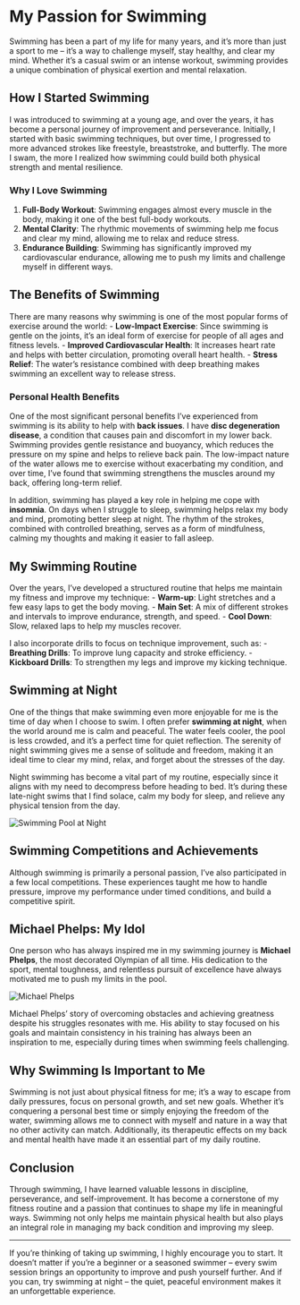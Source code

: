 
  
# My Passion for Swimming

Swimming has been a part of my life for many years, and it's more than just a sport to me – it's a way to challenge myself, stay healthy, and clear my mind. Whether it's a casual swim or an intense workout, swimming provides a unique combination of physical exertion and mental relaxation.

## How I Started Swimming

I was introduced to swimming at a young age, and over the years, it has become a personal journey of improvement and perseverance. Initially, I started with basic swimming techniques, but over time, I progressed to more advanced strokes like freestyle, breaststroke, and butterfly. The more I swam, the more I realized how swimming could build both physical strength and mental resilience.

### Why I Love Swimming
1. **Full-Body Workout**: Swimming engages almost every muscle in the body, making it one of the best full-body workouts.
2. **Mental Clarity**: The rhythmic movements of swimming help me focus and clear my mind, allowing me to relax and reduce stress.
3. **Endurance Building**: Swimming has significantly improved my cardiovascular endurance, allowing me to push my limits and challenge myself in different ways.

## The Benefits of Swimming

There are many reasons why swimming is one of the most popular forms of exercise around the world:
- **Low-Impact Exercise**: Since swimming is gentle on the joints, it's an ideal form of exercise for people of all ages and fitness levels.
- **Improved Cardiovascular Health**: It increases heart rate and helps with better circulation, promoting overall heart health.
- **Stress Relief**: The water’s resistance combined with deep breathing makes swimming an excellent way to release stress.

### Personal Health Benefits

One of the most significant personal benefits I’ve experienced from swimming is its ability to help with **back issues**. I have **disc degeneration disease**, a condition that causes pain and discomfort in my lower back. Swimming provides gentle resistance and buoyancy, which reduces the pressure on my spine and helps to relieve back pain. The low-impact nature of the water allows me to exercise without exacerbating my condition, and over time, I’ve found that swimming strengthens the muscles around my back, offering long-term relief.

In addition, swimming has played a key role in helping me cope with **insomnia**. On days when I struggle to sleep, swimming helps relax my body and mind, promoting better sleep at night. The rhythm of the strokes, combined with controlled breathing, serves as a form of mindfulness, calming my thoughts and making it easier to fall asleep.

## My Swimming Routine

Over the years, I’ve developed a structured routine that helps me maintain my fitness and improve my technique:
- **Warm-up**: Light stretches and a few easy laps to get the body moving.
- **Main Set**: A mix of different strokes and intervals to improve endurance, strength, and speed.
- **Cool Down**: Slow, relaxed laps to help my muscles recover.

I also incorporate drills to focus on technique improvement, such as:
- **Breathing Drills**: To improve lung capacity and stroke efficiency.
- **Kickboard Drills**: To strengthen my legs and improve my kicking technique.

## Swimming at Night

One of the things that make swimming even more enjoyable for me is the time of day when I choose to swim. I often prefer **swimming at night**, when the world around me is calm and peaceful. The water feels cooler, the pool is less crowded, and it’s a perfect time for quiet reflection. The serenity of night swimming gives me a sense of solitude and freedom, making it an ideal time to clear my mind, relax, and forget about the stresses of the day.

Night swimming has become a vital part of my routine, especially since it aligns with my need to decompress before heading to bed. It’s during these late-night swims that I find solace, calm my body for sleep, and relieve any physical tension from the day.

![Swimming Pool at Night](swimmingpoolnight.jpg)  <!-- Add an image of you swimming at night or a pool during the evening -->

## Swimming Competitions and Achievements

Although swimming is primarily a personal passion, I’ve also participated in a few local competitions. These experiences taught me how to handle pressure, improve my performance under timed conditions, and build a competitive spirit. 

## Michael Phelps: My Idol

One person who has always inspired me in my swimming journey is **Michael Phelps**, the most decorated Olympian of all time. His dedication to the sport, mental toughness, and relentless pursuit of excellence have always motivated me to push my limits in the pool.

![Michael Phelps](michaelphelps.jpg)  <!-- Add an image of Michael Phelps -->

Michael Phelps' story of overcoming obstacles and achieving greatness despite his struggles resonates with me. His ability to stay focused on his goals and maintain consistency in his training has always been an inspiration to me, especially during times when swimming feels challenging.

## Why Swimming Is Important to Me

Swimming is not just about physical fitness for me; it’s a way to escape from daily pressures, focus on personal growth, and set new goals. Whether it’s conquering a personal best time or simply enjoying the freedom of the water, swimming allows me to connect with myself and nature in a way that no other activity can match. Additionally, its therapeutic effects on my back and mental health have made it an essential part of my daily routine.

## Conclusion

Through swimming, I have learned valuable lessons in discipline, perseverance, and self-improvement. It has become a cornerstone of my fitness routine and a passion that continues to shape my life in meaningful ways. Swimming not only helps me maintain physical health but also plays an integral role in managing my back condition and improving my sleep.

---

If you’re thinking of taking up swimming, I highly encourage you to start. It doesn’t matter if you’re a beginner or a seasoned swimmer – every swim session brings an opportunity to improve and push yourself further. And if you can, try swimming at night – the quiet, peaceful environment makes it an unforgettable experience.

